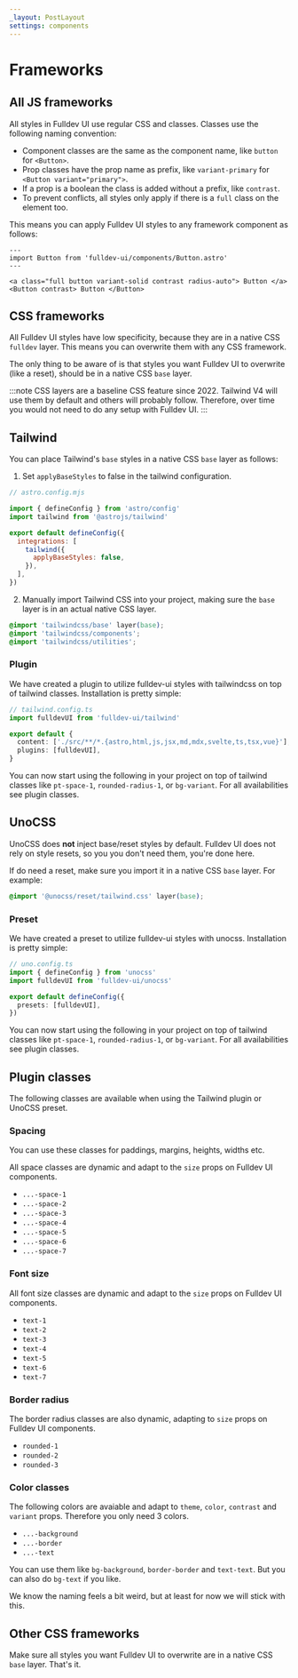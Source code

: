 ```yaml
---
_layout: PostLayout
settings: components
---
```


# Frameworks

## All JS frameworks

All styles in Fulldev UI use regular CSS and classes. Classes use the following naming convention:

- Component classes are the same as the component name, like `button` for `<Button>`.
- Prop classes have the prop name as prefix, like `variant-primary` for `<Button variant="primary">`.
- If a prop is a boolean the class is added without a prefix, like `contrast`.
- To prevent conflicts, all styles only apply if there is a `full` class on the element too.

This means you can apply Fulldev UI styles to any framework component as follows:

```astro live
---
import Button from 'fulldev-ui/components/Button.astro'
---

<a class="full button variant-solid contrast radius-auto"> Button </a>
<Button contrast> Button </Button>
```

## CSS frameworks

All Fulldev UI styles have low specificity, because they are in a native CSS `fulldev` layer. This means you can overwrite them with any CSS framework.

The only thing to be aware of is that styles you want Fulldev UI to overwrite (like a reset), should be in a native CSS `base` layer.

:::note
CSS layers are a baseline CSS feature since 2022. Tailwind V4 will use them by default and others will probably follow. Therefore, over time you would not need to do any setup with Fulldev UI.
:::

## Tailwind

You can place Tailwind's `base` styles in a native CSS `base` layer as follows:

1. Set `applyBaseStyles` to false in the tailwind configuration.

```js
// astro.config.mjs

import { defineConfig } from 'astro/config'
import tailwind from '@astrojs/tailwind'

export default defineConfig({
  integrations: [
    tailwind({
      applyBaseStyles: false,
    }),
  ],
})
```

2. Manually import Tailwind CSS into your project, making sure the `base` layer is in an actual native CSS layer.

```css
@import 'tailwindcss/base' layer(base);
@import 'tailwindcss/components';
@import 'tailwindcss/utilities';
```

### Plugin

We have created a plugin to utilize fulldev-ui styles with tailwindcss on top of tailwind classes. Installation is pretty simple:

```ts
// tailwind.config.ts
import fulldevUI from 'fulldev-ui/tailwind'

export default {
  content: ['./src/**/*.{astro,html,js,jsx,md,mdx,svelte,ts,tsx,vue}'],
  plugins: [fulldevUI],
}
```

You can now start using the following in your project on top of tailwind classes like `pt-space-1`, `rounded-radius-1`, or `bg-variant`. For all availabilities see plugin classes.

## UnoCSS

UnoCSS does **not** inject base/reset styles by default. Fulldev UI does not rely on style resets, so you you don't need them, you're done here.

If do need a reset, make sure you import it in a native CSS `base` layer. For example:

```css
@import '@unocss/reset/tailwind.css' layer(base);
```

### Preset

We have created a preset to utilize fulldev-ui styles with unocss. Installation is pretty simple:

```ts
// uno.config.ts
import { defineConfig } from 'unocss'
import fulldevUI from 'fulldev-ui/unocss'

export default defineConfig({
  presets: [fulldevUI],
})
```

You can now start using the following in your project on top of tailwind classes like `pt-space-1`, `rounded-radius-1`, or `bg-variant`. For all availabilities see plugin classes.

## Plugin classes

The following classes are available when using the Tailwind plugin or UnoCSS preset.

### Spacing

You can use these classes for paddings, margins, heights, widths etc.

All space classes are dynamic and adapt to the `size` props on Fulldev UI components.

- `...-space-1`
- `...-space-2`
- `...-space-3`
- `...-space-4`
- `...-space-5`
- `...-space-6`
- `...-space-7`

### Font size

All font size classes are dynamic and adapt to the `size` props on Fulldev UI components.

- `text-1`
- `text-2`
- `text-3`
- `text-4`
- `text-5`
- `text-6`
- `text-7`

### Border radius

The border radius classes are also dynamic, adapting to `size` props on Fulldev UI components.

- `rounded-1`
- `rounded-2`
- `rounded-3`

### Color classes

The following colors are avaiable and adapt to `theme`, `color`, `contrast` and `variant` props. Therefore you only need 3 colors.

- `...-background`
- `...-border`
- `...-text`

You can use them like `bg-background`, `border-border` and `text-text`. But you can also do `bg-text` if you like.

We know the naming feels a bit weird, but at least for now we will stick with this.

## Other CSS frameworks

Make sure all styles you want Fulldev UI to overwrite are in a native CSS `base` layer. That's it.
